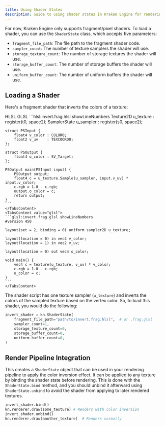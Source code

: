 ```yaml
---
title: Using Shader States
description: Guide to using shader states in Kraken Engine for rendering effects.
---
```


For now, Kraken Engine only supports fragment/pixel shaders.
To load a shader, you can use the `ShaderState` class, which accepts five parameters:
- `fragment_file_path`: The file path to the fragment shader code.
- `sampler_count`: The number of texture samplers the shader will use.
- `storage_texture_count`: The number of storage textures the shader will use.
- `storage_buffer_count`: The number of storage buffers the shader will use.
- `uniform_buffer_count`: The number of uniform buffers the shader will use.

## Loading a Shader

Here's a fragment shader that inverts the colors of a texture:

<Tabs defaultValue="hlsl">
    <TabsList>
        <TabsTrigger value="hlsl">HLSL</TabsTrigger>
        <TabsTrigger value="glsl">GLSL</TabsTrigger>
    </TabsList>
    <TabsContent value="hlsl">
    ```hlsl:invert.frag.hlsl showLineNumbers
    Texture2D    u_texture : register(t0, space2);
    SamplerState u_sampler : register(s0, space2);

    struct PSInput {
        float4 v_color : COLOR0;
        float2 v_uv    : TEXCOORD0;
    };

    struct PSOutput {
        float4 o_color : SV_Target;
    };

    PSOutput main(PSInput input) {
        PSOutput output;
        float4 c = u_texture.Sample(u_sampler, input.v_uv) * input.v_color;
        c.rgb = 1.0 - c.rgb;
        output.o_color = c;
        return output;
    }
    ```
    </TabsContent>
    <TabsContent value="glsl">
    ```glsl:invert.frag.glsl showLineNumbers
    #version 450

    layout(set = 2, binding = 0) uniform sampler2D u_texture;

    layout(location = 0) in vec4 v_color;
    layout(location = 1) in vec2 v_uv;

    layout(location = 0) out vec4 o_color;

    void main() {
        vec4 c = texture(u_texture, v_uv) * v_color;
        c.rgb = 1.0 - c.rgb;
        o_color = c;
    }
    ```
    </TabsContent>
</Tabs>

The shader script has one texture sampler (`u_texture`) and inverts the colors of the sampled texture based on the vertex color.
So, to load this shader, you would do the following:
```py
invert_shader = kn.ShaderState(
    fragment_file_path="path/to/invert.frag.hlsl",  # or .frag.glsl
    sampler_count=1,
    storage_texture_count=0,
    storage_buffer_count=0,
    uniform_buffer_count=0,
)
```

## Render Pipeline Integration

This creates a `ShaderState` object that can be used in your rendering pipeline to apply the color inversion effect.
It can be applied to any texture by binding the shader state before rendering.
This is done with the `ShaderState.bind` method, and you should unbind it afterward using `ShaderState.unbind` to avoid the shader from applying to later rendered textures.

```py
invert_shader.bind()
kn.renderer.draw(some_texture) # Renders with color inversion
invert_shader.unbind()
kn.renderer.draw(another_texture)  # Renders normally
```